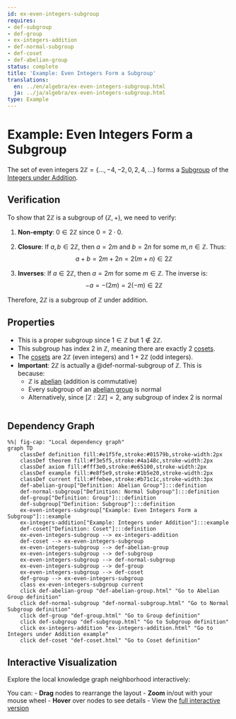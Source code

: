 ```yaml
---
id: ex-even-integers-subgroup
requires:
- def-subgroup
- def-group
- ex-integers-addition
- def-normal-subgroup
- def-coset
- def-abelian-group
status: complete
title: 'Example: Even Integers Form a Subgroup'
translations:
  en: ../en/algebra/ex-even-integers-subgroup.html
  ja: ../ja/algebra/ex-even-integers-subgroup.html
type: Example
---
```


# Example: Even Integers Form a Subgroup

The set of even integers $2\mathbb{Z} = \{..., -4, -2, 0, 2, 4, ...\}$ forms a [Subgroup](def-subgroup.qmd) of the [Integers under Addition](ex-integers-addition.qmd).

## Verification

To show that $2\mathbb{Z}$ is a subgroup of $(\mathbb{Z}, +)$, we need to verify:

1. **Non-empty**: $0 \in 2\mathbb{Z}$ since $0 = 2 \cdot 0$.

2. **Closure**: If $a, b \in 2\mathbb{Z}$, then $a = 2m$ and $b = 2n$ for some $m, n \in \mathbb{Z}$. Thus:
   $$a + b = 2m + 2n = 2(m + n) \in 2\mathbb{Z}$$

3. **Inverses**: If $a \in 2\mathbb{Z}$, then $a = 2m$ for some $m \in \mathbb{Z}$. The inverse is:
   $$-a = -(2m) = 2(-m) \in 2\mathbb{Z}$$

Therefore, $2\mathbb{Z}$ is a subgroup of $\mathbb{Z}$ under addition.

## Properties

- This is a proper subgroup since $1 \in \mathbb{Z}$ but $1 \notin 2\mathbb{Z}$.
- This subgroup has index 2 in $\mathbb{Z}$, meaning there are exactly 2 [cosets](def-coset.qmd).
- The [cosets](def-coset.qmd) are $2\mathbb{Z}$ (even integers) and $1 + 2\mathbb{Z}$ (odd integers).
- **Important**: $2\mathbb{Z}$ is actually a @def-normal-subgroup of $\mathbb{Z}$. This is because:
  - $\mathbb{Z}$ is [abelian](def-abelian-group.qmd) (addition is commutative)
  - Every subgroup of an [abelian group](def-abelian-group.qmd) is normal
  - Alternatively, since $[{\mathbb{Z} : 2\mathbb{Z}}] = 2$, any subgroup of index 2 is normal

```mermaid
```

## Dependency Graph

```mermaid
%%| fig-cap: "Local dependency graph"
graph TD
    classDef definition fill:#e1f5fe,stroke:#01579b,stroke-width:2px
    classDef theorem fill:#f3e5f5,stroke:#4a148c,stroke-width:2px
    classDef axiom fill:#fff3e0,stroke:#e65100,stroke-width:2px
    classDef example fill:#e8f5e9,stroke:#1b5e20,stroke-width:2px
    classDef current fill:#ffebee,stroke:#b71c1c,stroke-width:3px
    def-abelian-group["Definition: Abelian Group"]:::definition
    def-normal-subgroup["Definition: Normal Subgroup"]:::definition
    def-group["Definition: Group"]:::definition
    def-subgroup["Definition: Subgroup"]:::definition
    ex-even-integers-subgroup["Example: Even Integers Form a Subgroup"]:::example
    ex-integers-addition["Example: Integers under Addition"]:::example
    def-coset["Definition: Coset"]:::definition
    ex-even-integers-subgroup --> ex-integers-addition
    def-coset --> ex-even-integers-subgroup
    ex-even-integers-subgroup --> def-abelian-group
    ex-even-integers-subgroup --> def-subgroup
    ex-even-integers-subgroup --> def-normal-subgroup
    ex-even-integers-subgroup --> def-group
    ex-even-integers-subgroup --> def-coset
    def-group --> ex-even-integers-subgroup
    class ex-even-integers-subgroup current
    click def-abelian-group "def-abelian-group.html" "Go to Abelian Group definition"
    click def-normal-subgroup "def-normal-subgroup.html" "Go to Normal Subgroup definition"
    click def-group "def-group.html" "Go to Group definition"
    click def-subgroup "def-subgroup.html" "Go to Subgroup definition"
    click ex-integers-addition "ex-integers-addition.html" "Go to Integers under Addition example"
    click def-coset "def-coset.html" "Go to Coset definition"
```

## Interactive Visualization

Explore the local knowledge graph neighborhood interactively:

::: {.graph-viz data-id="ex-even-integers-subgroup" data-width="700" data-height="500"}
:::

You can:
- **Drag** nodes to rearrange the layout
- **Zoom** in/out with your mouse wheel
- **Hover** over nodes to see details
- View the [full interactive version](../../output/interactive/ex-even-integers-subgroup.html){target="_blank"}
